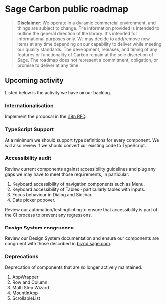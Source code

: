 <Meta title="Documentation/Development Roadmap" />

# Sage Carbon public roadmap

> **Disclaimer**: We operate in a dynamic commercial environment, and things are subject to change. The information provided is intended to outline the general direction of the library. It's intended for informational purposes only. We may decide to add/remove new items at any time depending on our capability to deliver while meeting our quality standards. The development, releases, and timing of any features or functionality of Carbon remain at the sole discretion of Sage. The roadmap does not represent a commitment, obligation, or promise to deliver at any time.

## Upcoming activity

Listed below is the activity we have on our backlog.

### Internationalisation

Implement the proposal in the [i18n RFC](https://github.com/Sage/carbon/blob/master/rfcs/text/i18n.md).

### TypeScript Support

At a minimum we should support type definitions for every component.
We will also review if we should convert our existing code to TypeScript.

### Accessibility audit

Review current components against accessibility guidelines and plug any gaps we may have to meet those requirements, in particular:

1. Keyboard accessibility of navigation components such as Menu.
1. Keyboard accessibility of Tables - particularly tables with inputs.
1. Focus behaviour in Dialog and Sidebar.
1. Date picker popover.

Review our automation/testing/linting to ensure that accessibility is part of the CI process to prevent any regressions.

### Design System congruence

Review our Design System documentation and ensure our components are congruent with those described in [brand.sage.com](https://brand.sage.com).

### Deprecations

Deprecation of components that are no longer actively maintained.

1. AppWrapper
2. Row and Column
3. Multi Step Wizard
4. MountInApp
5. ScrollableList
